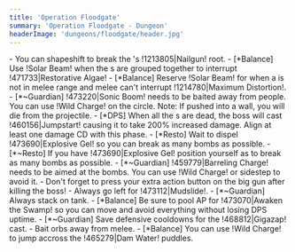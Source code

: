 ```yaml
---
title: 'Operation Floodgate'
summary: 'Operation Floodgate - Dungeon'
headerImage: 'dungeons/floodgate/header.jpg'
---
```


<BossCard title="Trash">
- You can shapeshift to break the <Wowhead type="npc" id="229251"/>'s !1213805|Nailgun! root.
- [*Balance] Use !Solar Beam! when the <Wowhead type="npc" id="231223"/>s are grouped together to interrupt !471733|Restorative Algae!
</BossCard>

<BossCard title="Big M.O.M.M.A." id="226398">
- [*Balance] Reserve !Solar Beam! for when a <Wowhead type="npc" id="228424"/> is not in melee range and melee can't interrupt !1214780|Maximum Distortion!.
- [*~Guardian] !473220|Sonic Boom! needs to be baited away from people. You can use !Wild Charge! on the circle. Note: If pushed into a wall, you will die from the projectile.
- [*DPS] When all the <Wowhead type="npc" id="228424"/>s are dead, the boss will cast !460156|Jumpstart! causing it to take 200% increased damage. Align at least one damage CD with this phase.
</BossCard>

<BossCard title="Keeza Quickfuse" id="226403">
- [*Resto] Wait to dispel !473690|Explosive Gel! so you can break as many bombs as possible.
- [*~Resto] If you have !473690|Explosive Gel! position yourself as to break as many bombs as possible.
- [*~Guardian] !459779|Barreling Charge! needs to be aimed at the bombs. You can use !Wild Charge! or sidestep to avoid it.
- Don't forget to press your extra action button on the big gun after killing the boss!
</BossCard>

<BossCard title="Swampface" id="226396">
- Always go left for !473112|Mudslide!. 
- [*~Guardian] Always stack on tank.
- [*Balance] Be sure to pool AP for !473070|Awaken the Swamp! so you can move and avoid everything without losing DPS uptime.
</BossCard>

<BossCard title="Geezle Gigazap" id="242255">
- [*~Guardian] Save defensive cooldowns for the !468812|Gigazap! cast.
- Bait orbs away from melee.
- [*Balance] You can use !Wild Charge! to jump accross the !465279|Dam Water! puddles.
</BossCard>
